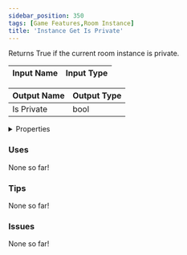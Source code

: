 ```yaml
---
sidebar_position: 350
tags: [Game Features,Room Instance]
title: 'Instance Get Is Private'
---
```


Returns True if the current room instance is private.




<EsbSvg />

| Input Name | Input Type |
|-----------|-----------|

| Output Name | Output Type |
|-----------|-----------|
| Is Private | bool |


<details>
  <summary>Properties</summary>
  <div>
    <div>
    <table>
      <thead>
        <tr>
          <th>Is beta required?</th>
          <th>❌</th>
        </tr>
        <tr>
          <th>Is this chip a trolling risk?</th>
          <th>❌</th>
        </tr>
        <tr>
          <th>Is this chip a role assignment risk?</th>
          <th>❌</th>
        </tr>
        <tr>
          <th>Chip UUID</th>
          <th>aa263220-c6aa-4789-b09c-c73d7fa144fd</th>
        </tr>
      </thead>
    </table>
    </div>
  </div>
</details>

### Uses

None so far!

### Tips

None so far!

### Issues

None so far!